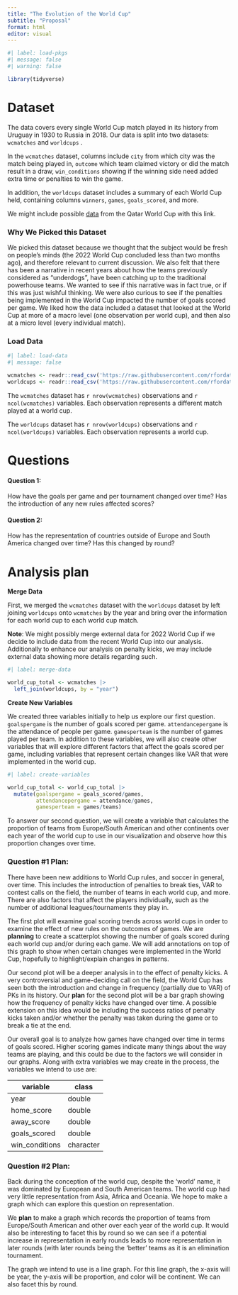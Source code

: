 ```yaml
---
title: "The Evolution of the World Cup"
subtitle: "Proposal"
format: html
editor: visual
---
```


```r
#| label: load-pkgs
#| message: false
#| warning: false

library(tidyverse)
```

# Dataset

The data covers every single World Cup match played in its history from Uruguay in 1930 to Russia in 2018. Our data is split into two datasets: `wcmatches` and `worldcups` .

In the `wcmatches` dataset, columns include `city` from which city was the match being played in, `outcome` which team claimed victory or did the match result in a draw, `win_conditions` showing if the winning side need added extra time or penalties to win the game.

In addition, the `worldcups` dataset includes a summary of each World Cup held, containing columns `winners`, `games`, `goals_scored`, and more.

We might include possible [data](https://www.kaggle.com/datasets/die9origephit/fifa-world-cup-2022-complete-dataset) from the Qatar World Cup with this link.

### Why We Picked this Dataset

We picked this dataset because we thought that the subject would be fresh on people's minds (the 2022 World Cup concluded less than two months ago), and therefore relevant to current discussion. We also felt that there has been a narrative in recent years about how the teams previously considered as "underdogs", have been catching up to the traditional powerhouse teams. We wanted to see if this narrative was in fact true, or if this was just wishful thinking. We were also curious to see if the penalties being implemented in the World Cup impacted the number of goals scored per game. We liked how the data included a dataset that looked at the World Cup at more of a macro level (one observation per world cup), and then also at a micro level (every individual match).

### Load Data

```r
#| label: load-data
#| message: false

wcmatches <- readr::read_csv('https://raw.githubusercontent.com/rfordatascience/tidytuesday/master/data/2022/2022-11-29/wcmatches.csv')
worldcups <- readr::read_csv('https://raw.githubusercontent.com/rfordatascience/tidytuesday/master/data/2022/2022-11-29/worldcups.csv')
```

The `wcmatches` dataset has `r nrow(wcmatches)` observations and `r ncol(wcmatches)` variables. Each observation represents a different match played at a world cup.

The `worldcups` dataset has `r nrow(worldcups)` observations and `r ncol(worldcups)` variables. Each observation represents a world cup.

# Questions

#### Question 1:

How have the goals per game and per tournament changed over time? Has the introduction of any new rules affected scores?

#### Question 2:

How has the representation of countries outside of Europe and South America changed over time? Has this changed by round?

# Analysis plan

**Merge Data**

First, we merged the `wcmatches` dataset with the `worldcups` dataset by left joining `worldcups` onto `wcmatches` by the year and bring over the information for each world cup to each world cup match.

**Note**: We might possibly merge external data for 2022 World Cup if we decide to include data from the recent World Cup into our analysis. Additionally to enhance our analysis on penalty kicks, we may include external data showing more details regarding such.

```r
#| label: merge-data

world_cup_total <- wcmatches |>
  left_join(worldcups, by = "year")
```

**Create New Variables**

We created three variables initially to help us explore our first question. `goalspergame` is the number of goals scored per game. `attendancepergame` is the attendance of people per game. `gamesperteam` is the number of games played per team. In addition to these variables, we will also create other variables that will explore different factors that affect the goals scored per game, including variables that represent certain changes like VAR that were implemented in the world cup.

```r
#| label: create-variables

world_cup_total <- world_cup_total |>
  mutate(goalspergame = goals_scored/games,
         attendancepergame = attendance/games,
         gamesperteam = games/teams)
```

To answer our second question, we will create a variable that calculates the proportion of teams from Europe/South American and other continents over each year of the world cup to use in our visualization and observe how this proportion changes over time.

### Question #1 Plan:

There have been new additions to World Cup rules, and soccer in general, over time. This includes the introduction of penalties to break ties, VAR to contest calls on the field, the number of teams in each world cup, and more. There are also factors that affect the players individually, such as the number of additional leagues/tournaments they play in. 

The first plot will examine goal scoring trends across world cups in order to examine the effect of new rules on the outcomes of games. We are **planning** to create a scatterplot showing the number of goals scored during each world cup and/or during each game. We will add annotations on top of this graph to show when certain changes were implemented in the World Cup, hopefully to highlight/explain changes in patterns.

Our second plot will be a deeper analysis in to the effect of penalty kicks. A very controversial and game-deciding call on the field, the World Cup has seen both the introduction and change in frequency (partially due to VAR) of PKs in its history. Our **plan** for the second plot will be a bar graph showing how the frequency of penalty kicks have changed over time. A possible extension on this idea would be including the success ratios of penalty kicks taken and/or whether the penalty was taken during the game or to break a tie at the end.

Our overall goal is to analyze how games have changed over time in terms of goals scored. Higher scoring games indicate many things about the way teams are playing, and this could be due to the factors we will consider in our graphs. Along with extra variables we may create in the process, the variables we intend to use are:

| variable       | class     |
|----------------|-----------|
| year           | double    |
| home_score     | double    |
| away_score     | double    |
| goals_scored   | double    |
| win_conditions | character |

### Question #2 Plan:

Back during the conception of the world cup, despite the 'world' name, it was dominated by European and South American teams. The world cup had very little representation from Asia, Africa and Oceania. We hope to make a graph which can explore this question on representation. 

We **plan** to make a graph which records the proportion of teams from Europe/South American and other over each year of the world cup. It would also be interesting to facet this by round so we can see if a potential increase in representation in early rounds leads to more representation in later rounds (with later rounds being the 'better' teams as it is an elimination tournament.

The graph we intend to use is a line graph. For this line graph, the x-axis will be year, the y-axis will be proportion, and color will be continent. We can also facet this by round.
